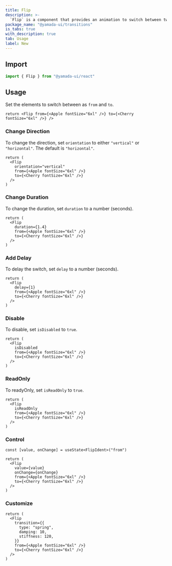 ```yaml
---
title: Flip
description: >-
  `Flip` is a component that provides an animation to switch between two elements while flipping.
package_name: "@yamada-ui/transitions"
is_tabs: true
with_description: true
tab: Usage
label: New
---
```


## Import

```ts
import { Flip } from "@yamada-ui/react"
```

## Usage

Set the elements to switch between as `from` and `to`.

```tsx functional=true
return <Flip from={<Apple fontSize="6xl" />} to={<Cherry fontSize="6xl" />} />
```

### Change Direction

To change the direction, set `orientation` to either `"vertical"` or `"horizontal"`. The default is `"horizontal"`.

```tsx functional=true
return (
  <Flip
    orientation="vertical"
    from={<Apple fontSize="6xl" />}
    to={<Cherry fontSize="6xl" />}
  />
)
```

### Change Duration

To change the duration, set `duration` to a number (seconds).

```tsx functional=true
return (
  <Flip
    duration={1.4}
    from={<Apple fontSize="6xl" />}
    to={<Cherry fontSize="6xl" />}
  />
)
```

### Add Delay

To delay the switch, set `delay` to a number (seconds).

```tsx functional=true
return (
  <Flip
    delay={1}
    from={<Apple fontSize="6xl" />}
    to={<Cherry fontSize="6xl" />}
  />
)
```

### Disable

To disable, set `isDisabled` to `true`.

```tsx functional=true
return (
  <Flip
    isDisabled
    from={<Apple fontSize="6xl" />}
    to={<Cherry fontSize="6xl" />}
  />
)
```

### ReadOnly

To readyOnly, set `isReadOnly` to `true`.

```tsx functional=true
return (
  <Flip
    isReadOnly
    from={<Apple fontSize="6xl" />}
    to={<Cherry fontSize="6xl" />}
  />
)
```

### Control

```tsx functional=true
const [value, onChange] = useState<FlipIdent>("from")

return (
  <Flip
    value={value}
    onChange={onChange}
    from={<Apple fontSize="6xl" />}
    to={<Cherry fontSize="6xl" />}
  />
)
```

### Customize

```tsx functional=true
return (
  <Flip
    transition={{
      type: "spring",
      damping: 10,
      stiffness: 120,
    }}
    from={<Apple fontSize="6xl" />}
    to={<Cherry fontSize="6xl" />}
  />
)
```
